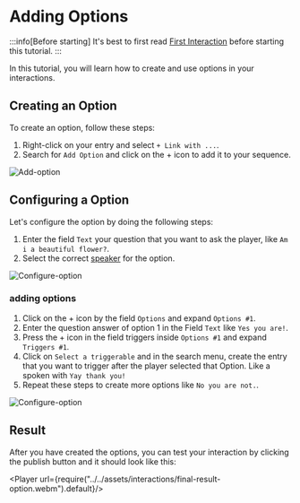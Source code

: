 
# Adding Options

:::info[Before starting]
It's best to first read [First Interaction](./index.mdx) before starting this tutorial.
:::

In this tutorial, you will learn how to create and use options in your interactions.

## Creating an Option

To create an option, follow these steps:

1. Right-click on your entry and select `+ Link with ...`.
2. Search for `Add Option` and click on the + icon to add it to your sequence.

![Add-option](../../assets/interactions/add-option.png)

## Configuring a Option

Let's configure the option by doing the following steps:

1. Enter the field `Text` your question that you want to ask the player, like `Am i a beautiful flower?`.
2. Select the correct [speaker](./index.mdx#configuring-the-speaker) for the option.

![Configure-option](../../assets/interactions/configure-option.png)

### adding options

1. Click on the + icon by the field `Options` and expand `Options #1`.
2. Enter the question answer of option 1 in the Field `Text` like `Yes you are!`.
3. Press the + icon in the field triggers inside `Options #1` and expand `Triggers #1`.
4. Click on `Select a triggerable` and in the search menu, create the entry that you want to trigger after the player selected that Option. Like a spoken with `Yay thank you!`
5. Repeat these steps to create more options like `No you are not.`.

![Configure-option](../../assets/interactions/adding-options.png)

## Result

After you have created the options, you can test your interaction by clicking the publish button and it should look like this:

<Player url={require("../../assets/interactions/final-result-option.webm").default}/>
